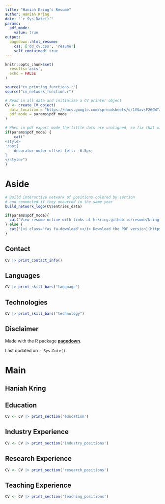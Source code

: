```yaml
---
title: "Haniah Kring's Resume"
author: Haniah Kring
date: "`r Sys.Date()`"
params:
  pdf_mode:
    value: true
output:
  pagedown::html_resume:
    css: ['dd_cv.css', 'resume']
    self_contained: true
---
```


```r
knitr::opts_chunk$set(
  results='asis', 
  echo = FALSE
)

source("cv_printing_functions.r")
source("cv_network_function.r")

# Read in all data and initialize a CV printer object
CV <- create_CV_object(
  data_location = "https://docs.google.com/spreadsheets/d/1VSavsF26GWTzpikTpqzwQk67JDSTYcDpZ_69DlyliMU/edit#gid=917338460",  
  pdf_mode = params$pdf_mode
)

```

```r
# When in pdf export mode the little dots are unaligned, so fix that with some conditional CSS.
if(params$pdf_mode) {
    cat("
<style>
:root{
  --decorator-outer-offset-left: -6.5px;
}
</style>")
}
```

# Aside

```r
# Build interactive network of positions colored by section
# and connected if they occurred in the same year
build_network_logo(CV$entries_data)
```

```r
if(params$pdf_mode){
  cat("View resume online with links at hrkring.github.io/resume/kring-resume.html")
} else {
  cat("[<i class='fas fa-download'></i> Download the PDF version](https://github.com/hrkring/hrkring.github.io/raw/main/resume/kring-resume.pdf)")
}
```

## Contact {#contact}

```r
CV |> print_contact_info()
```

## Languages {#skills}

```r
CV |> print_skill_bars("language")
```

## Technologies

```r
CV |> print_skill_bars("technology")
```

## Disclaimer {#disclaimer}

Made with the R package [**pagedown**](https://github.com/rstudio/pagedown).

Last updated on `r Sys.Date()`.

# Main

## Haniah Kring {#title}

## Education {data-icon="graduation-cap"}

```r
CV <- CV |> print_section('education')
```

## Industry Experience {data-icon="suitcase"}

```r
CV <- CV |> print_section('industry_positions')
```

## Research Experience {data-icon="laptop"}

```r
CV <- CV |> print_section('research_positions')
```

## Teaching Experience {data-icon="chalkboard-teacher"}

```r
CV <- CV |> print_section('teaching_positions')
```
